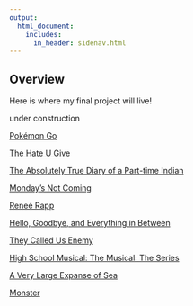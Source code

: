 ```yaml
---
output: 
  html_document:
    includes:
      in_header: sidenav.html
---
```


<!-- Page content -->
<div class="main">

# Overview

Here is where my final project will live!

under construction

[Pokémon Go](pokemon_go.html)

[The Hate U Give](the_hate_u_give.html)

[The Absolutely True Diary of a Part-time Indian](the_absolutely_true_diary_of_a_part_time_indian.html)

[Monday's Not Coming](mondays_not_coming.html)

[Reneé Rapp](renee_rapp.html)

[Hello, Goodbye, and Everything in Between](hello_goodbye_and_everything_in_between.html)

[They Called Us Enemy](they_called_us_enemy.html)

[High School Musical: The Musical: The Series](high_school_musical.html)

[A Very Large Expanse of Sea](a_very_large_expanse_of_sea.html)

[Monster](monster.html)

</div>
